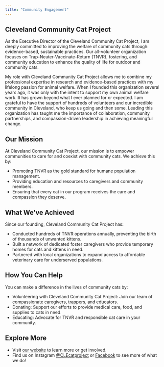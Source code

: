```yaml
---
title: "Community Engagement"
---
```


## Cleveland Community Cat Project

As the Executive Director of the Cleveland Community Cat Project, I am deeply committed to improving the welfare of community cats through evidence-based, sustainable practices. Our all-volunteer organization focuses on Trap-Neuter-Vaccinate-Return (TNVR), fostering, and community education to enhance the quality of life for outdoor and community cats.

My role with Cleveland Community Cat Project allows me to combine my professional expertise in research and evidence-based practices with my lifelong passion for animal welfare. When I founded this organization several years ago, it was only with the intent to support my own animal welfare work. It has grown beyond what I ever planned for or expected. I am grateful to have the support of hundreds of volunteers and our incredible community in Cleveland, who keep us going and then some. Leading this organization has taught me the importance of collaboration, community partnerships, and compassion-driven leadership in achieving meaningful change.

## Our Mission

At Cleveland Community Cat Project, our mission is to empower communities to care for and coexist with community cats. We achieve this by:

- Promoting TNVR as the gold standard for humane population management.
- Providing education and resources to caregivers and community members.
- Ensuring that every cat in our program receives the care and compassion they deserve.

## What We’ve Achieved

Since our founding, Cleveland Community Cat Project has:

- Conducted hundreds of TNVR operations annually, preventing the birth of thousands of unwanted kittens.
- Built a network of dedicated foster caregivers who provide temporary homes for cats and kittens in need.
- Partnered with local organizations to expand access to affordable veterinary care for underserved populations.

## How You Can Help

You can make a difference in the lives of community cats by:

- Volunteering with Cleveland Community Cat Project: Join our team of compassionate caregivers, trappers, and educators.
- Donating: Support our efforts to provide medical care, food, and supplies to cats in need.
- Educating: Advocate for TNVR and responsible cat care in your community.

## Explore More

-   Visit [our website](https://www.communitycatproject.org) to learn more or get involved.
-   Find us on Instagram [\@CLEcatproject](https://www.instagram.com/clecatproject/) or [Facebook](https://www.facebook.com/profile.php?id=61551479930876) to see more of what we do!
